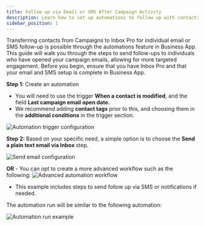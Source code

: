 ```yaml
---
title: Follow up via Email or SMS After Campaign Activity
description: Learn how to set up automations to follow up with contacts after they open campaign emails.
sidebar_position: 1
---
```


Transferring contacts from Campaigns to Inbox Pro for individual email or SMS follow-up is possible through the automations feature in Business App. This guide will walk you through the steps to send follow-ups to individuals who have opened your campaign emails, allowing for more targeted engagement. Before you begin, ensure that you have Inbox Pro and that your email and SMS setup is complete in Business App.

**Step 1:** Create an automation

- You will need to use the trigger **When a contact is modified**, and the field **Last campaign email open date.**
- We recommend adding **contact tags** prior to this, and choosing them in the **additional conditions** in the trigger section.

![Automation trigger configuration](./img/business-app-automations/follow-up-automation-trigger.png)

**Step 2:** Based on your specific need, a simple option is to choose the **Send a plain text email via Inbox** step.

![Send email configuration](./img/business-app-automations/follow-up-send-email.png)

**OR** - You can opt to create a more advanced workflow such as the following:
![Advanced automation workflow](./img/business-app-automations/follow-up-advanced-workflow.png)

- This example includes steps to send follow up via SMS or notifications if needed.

The automation run will be similar to the following automation:

![Automation run example](./img/business-app-automations/follow-up-automation-run.png)